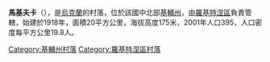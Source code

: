 {{coord|49|48|12|N|30|35|11|E|scale:30000|display=title}}

'''馬基夫卡'''（{{lang-uk|Маківка}}），是[[烏克蘭|烏克蘭]]的村落，位於該國中北部[[基輔州|基輔州]]，由[[羅基特涅區|羅基特涅區]]負責管轄，始建於1918年，面積20平方公里，海拔高度175米，2001年人口395，人口密度每平方公里19.8人。

{{DEFAULTSORT:Маківка}}
[[Category:基輔州村落|Category:基輔州村落]]
[[Category:羅基特涅區村落|Category:羅基特涅區村落]]


{{Kiev-geo-stub}}